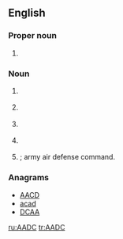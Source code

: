 ==English==

===Proper noun===
{{en-proper noun}}

# {{initialism of|{{w|American Association of Dental Consultants}}|lang=en}}

===Noun===
{{en-noun}}

# {{label|en|military}} {{initialism of|area air defense commander|lang=en}}
# {{label|en|military}} {{initialism of|air aide-de-camp|lang=en}}
# {{label|en|military}} {{initialism of|anti-aircraft defense commander|lang=en}}
# {{label|en|military}} {{initialism of|area air defense commander|lang=en}}
# {{label|en|military}} {{initialism of|army air defense commander|lang=en}}; army air defense command.

===Anagrams===
* [[AACD#English|AACD]]
* [[acad#English|acad]]
* [[DCAA#English|DCAA]]

[[ru:AADC]]
[[tr:AADC]]
